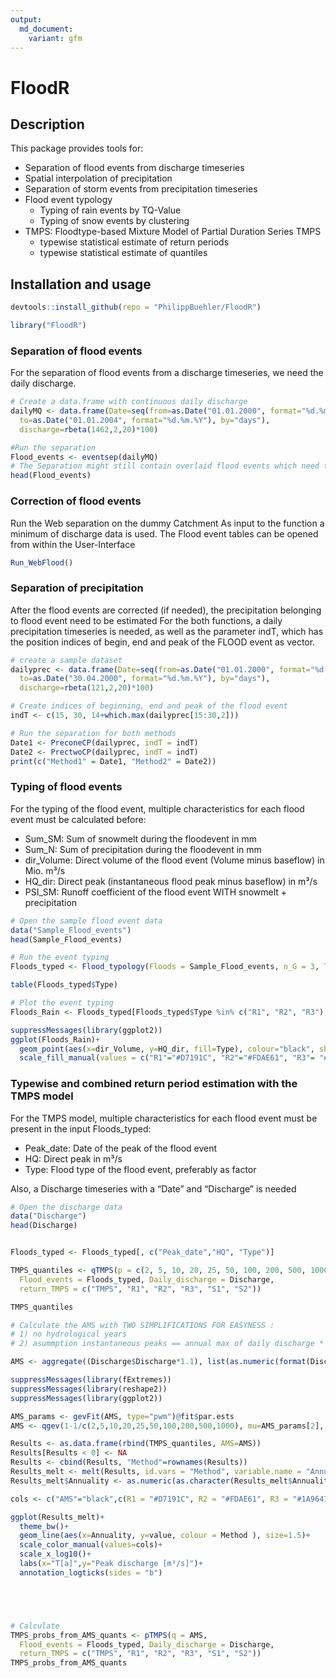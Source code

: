 ```yaml
---
output:
  md_document:
    variant: gfm 
---
```


<!-- README.md is generated from README.Rmd. Please edit that file -->



# FloodR

## Description
This package provides tools for:

* Separation of flood events from discharge timeseries
* Spatial interpolation of precipitation
* Separation of storm events from precipitation timeseries
* Flood event typology
  + Typing of rain events by TQ-Value
  + Typing of snow events by clustering
* TMPS: Floodtype-based Mixture Model of Partial Duration Series TMPS 
  + typewise statistical estimate of return periods
  + typewise statistical estimate of quantiles

## Installation and usage

```r
devtools::install_github(repo = "PhilippBuehler/FloodR")
```

```r
library("FloodR")
```


### Separation of flood events
For the separation of flood events from a discharge timeseries, we need the daily discharge. 
```r
# Create a data.frame with continuous daily discharge
dailyMQ <- data.frame(Date=seq(from=as.Date("01.01.2000", format="%d.%m.%Y"),
  to=as.Date("01.01.2004", format="%d.%m.%Y"), by="days"),
  discharge=rbeta(1462,2,20)*100)

#Run the separation
Flood_events <- eventsep(dailyMQ)
# The Separation might still contain overlaid flood events which need to be corrected
head(Flood_events)

```



### Correction of flood events
Run the Web separation on the dummy Catchment
As input to the function a minimum of discharge data is used. The Flood event tables can be opened from within the User-Interface
```r
Run_WebFlood()

```



### Separation of precipitation
After the flood events are corrected (if needed), the precipitation belonging to flood event need to be estimated
For the both functions, a daily precipitation timeseries is needed, as well as  the parameter indT, which has the position indices of begin, end and peak of the FLOOD event as vector.
```r
# create a sample dataset
dailyprec <- data.frame(Date=seq(from=as.Date("01.01.2000", format="%d.%m.%Y"),
  to=as.Date("30.04.2000", format="%d.%m.%Y"), by="days"),
  discharge=rbeta(121,2,20)*100)

# Create indices of beginning, end and peak of the flood event
indT <- c(15, 30, 14+which.max(dailyprec[15:30,2])) 

# Run the separation for both methods
Date1 <- PreconeCP(dailyprec, indT = indT)
Date2 <- PrectwoCP(dailyprec, indT = indT)
print(c("Method1" = Date1, "Method2" = Date2))
```





### Typing of flood events
For the typing of the flood event, multiple characteristics for each flood event must be calculated before:

* Sum_SM: Sum of snowmelt during the floodevent in mm
* Sum_N: Sum of precipitation during the floodevent in mm
* dir_Volume: Direct volume of the flood event (Volume minus baseflow) in Mio. m³/s
* HQ_dir: Direct peak (instantaneous flood peak minus baseflow) in m³/s
* PSI_SM: Runoff coefficient of the flood event WITH snowmelt + precipitation

```r
# Open the sample flood event data
data("Sample_Flood_events")
head(Sample_Flood_events)

# Run the event typing
Floods_typed <- Flood_typology(Floods = Sample_Flood_events, n_G = 3, Type_3_min_samplesize = 10)

table(Floods_typed$Type)

# Plot the event typing
Floods_Rain <- Floods_typed[Floods_typed$Type %in% c("R1", "R2", "R3"),]

suppressMessages(library(ggplot2))
ggplot(Floods_Rain)+
  geom_point(aes(x=dir_Volume, y=HQ_dir, fill=Type), colour="black", shape=21, size=2)+
  scale_fill_manual(values = c("R1"="#D7191C", "R2"="#FDAE61", "R3"= "#1A9641"))
```



### Typewise and combined return period estimation with the TMPS model
For the TMPS model, multiple characteristics for each flood event must be present in the input Floods_typed:

* Peak_date: Date of the peak of the flood event
* HQ: Direct peak in m³/s
* Type: Flood type of the flood event, preferably as factor

Also, a Discharge timeseries with a "Date" and "Discharge" is needed
```r
# Open the discharge data
data("Discharge")
head(Discharge)


Floods_typed <- Floods_typed[, c("Peak_date","HQ", "Type")]

TMPS_quantiles <- qTMPS(p = c(2, 5, 10, 20, 25, 50, 100, 200, 500, 1000), 
  Flood_events = Floods_typed, Daily_discharge = Discharge, 
  return_TMPS = c("TMPS", "R1", "R2", "R3", "S1", "S2"))

TMPS_quantiles

# Calculate the AMS with TWO SIMPLIFICATIONS FOR EASYNESS : 
# 1) no hydrological years 
# 2) asummption instantaneous peaks == annual max of daily discharge * 1.1

AMS <- aggregate((Discharge$Discharge*1.1), list(as.numeric(format(Discharge$Date,"%Y"))), max, na.rm=TRUE)$x

suppressMessages(library(fExtremes))
suppressMessages(library(reshape2))
suppressMessages(library(ggplot2))

AMS_params <- gevFit(AMS, type="pwm")@fit$par.ests  
AMS <- qgev(1-1/c(2,5,10,20,25,50,100,200,500,1000), mu=AMS_params[2], xi=AMS_params[1], beta=AMS_params[3])

Results <- as.data.frame(rbind(TMPS_quantiles, AMS=AMS))
Results[Results < 0] <- NA
Results <- cbind(Results, "Method"=rownames(Results))
Results_melt <- melt(Results, id.vars = "Method", variable.name = "Annuality")
Results_melt$Annuality <- as.numeric(as.character(Results_melt$Annuality))

cols <- c("AMS"="black",c(R1 = "#D7191C", R2 = "#FDAE61", R3 = "#1A9641", S1 = "#6BAED6", S2 = "#2171B5"),  "TMPS"="darkorchid1")

ggplot(Results_melt)+ 
  theme_bw()+
  geom_line(aes(x=Annuality, y=value, colour = Method ), size=1.5)+ 
  scale_color_manual(values=cols)+
  scale_x_log10()+
  labs(x="T[a]",y="Peak discharge [m³/s]")+
  annotation_logticks(sides = "b")





# Calculate 
TMPS_probs_from_AMS_quants <- pTMPS(q = AMS, 
  Flood_events = Floods_typed, Daily_discharge = Discharge, 
  return_TMPS = c("TMPS", "R1", "R2", "R3", "S1", "S2"))
TMPS_probs_from_AMS_quants

```
